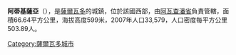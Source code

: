 {{expand|time=2015-04-20T16:44:32+00:00}}
{{refimprove|time=2015-04-20T16:44:32+00:00}}
'''阿蒂基薩亞'''（{{lang-es|Atiquizaya}}），是[[薩爾瓦多|薩爾瓦多]]的城鎮，位於該國西部，由[[阿瓦查潘省|阿瓦查潘省]]負責管轄，面積66.64平方公里，海拔高度599米，2007年人口33,579，人口密度每平方公里503.89人。

{{Coord|13|58|N|89|45|W|display=title}}

{{ElSalvador-geo-stub}}
[[Category:薩爾瓦多城市|Category:薩爾瓦多城市]]